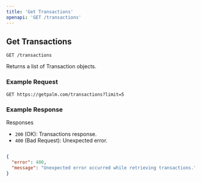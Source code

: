 ```yaml
---
title: 'Get Transactions'
openapi: 'GET /transactions'
---
```


## Get Transactions

`GET /transactions`

Returns a list of Transaction objects.

### Example Request

```plaintext
GET https://getpalm.com/transactions?limit=5

```
### Example Response

Responses
- `200` (OK): Transactions response.
- `400` (Bad Request): Unexpected error.

```json

{
  "error": 400,
  "message": "Unexpected error occurred while retrieving transactions."
}


